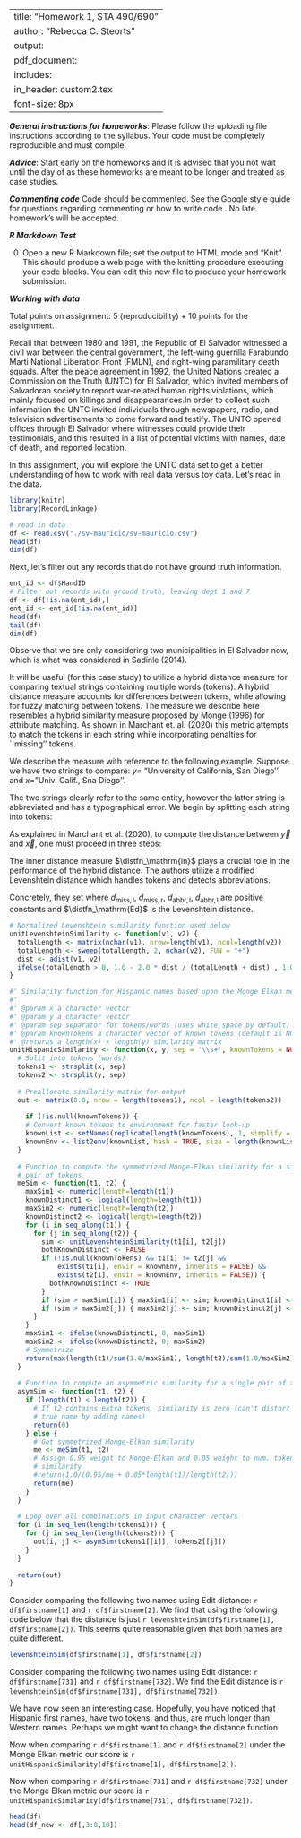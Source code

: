 
---
title: "Homework 1, STA 490/690"
author: "Rebecca C. Steorts"
output: 
     pdf_document:
      includes: 
          in_header: custom2.tex
font-size: 8px
---

***General instructions for homeworks***: Please follow the uploading file instructions according to the syllabus. Your code must be completely reproducible and must compile. 

***Advice***: Start early on the homeworks and it is advised that you not wait until the day of as these homeworks are meant to be longer and treated as case studies.

***Commenting code***
Code should be commented. See the Google style guide for questions regarding commenting or how to write 
code \url{https://google.github.io/styleguide/Rguide.xml}. No late homework's will be accepted.

***R Markdown Test***

0. Open a new R Markdown file; set the output to HTML mode and "Knit". This should produce a web page with the knitting procedure executing your code blocks. You can edit this new file to produce your homework submission.

***Working with data***

Total points on assignment: 5 (reproducibility) + 10 points for the assignment. 

\section*{El Salvador Civil War}

Recall that between 1980 and 1991, the Republic of El Salvador witnessed a civil war between the central government, the left-wing guerrilla Farabundo Marti National Liberation Front (FMLN), and right-wing paramilitary death squads. After the peace agreement in 1992, the United Nations created a Commission on the Truth (UNTC) for El Salvador, which invited members of Salvadoran society to report war-related human rights violations, which mainly focused on killings and disappearances.In order to collect such information the UNTC invited individuals through newspapers, radio, and television advertisements to come forward and testify.  The UNTC opened offices through El Salvador where witnesses could provide their testimonials, and this resulted in a list of potential victims with names, date of death, and reported location.

In this assignment, you will explore the UNTC data set to get a better understanding of how to work with real data versus toy data. Let's read in the data. 

```r
library(knitr)
library(RecordLinkage)
```

```r
# read in data
df <- read.csv("./sv-mauricio/sv-mauricio.csv")
head(df)
dim(df)
```

Next, let's filter out any records that do not have ground truth information. 

```r
ent_id <- df$HandID
# Filter out records with ground truth, leaving dept 1 and 7
df <- df[!is.na(ent_id),]
ent_id <- ent_id[!is.na(ent_id)]
head(df)
tail(df)
dim(df)
```

Observe that we are only considering two municipalities in El Salvador now, which is what was considered in Sadinle (2014). 


\section*{Task 1: Similarity of Hispanic Names}
\textbf{Consider the similarity of first name and last name. Consider looking at the Edit distance and comment on how this works. Below we explain a recently proposed hybrid metric for Hispanic names. Consider this using the code provided. Explain your findings.}

\paragraph{Background on the Monge Elkan Distance Metric}

It will be useful (for this case study) to utilize a hybrid distance measure for 
comparing textual strings containing multiple words (tokens). 
A hybrid distance measure accounts for differences between tokens, while 
allowing for fuzzy matching between tokens.
The measure we describe here resembles a hybrid similarity measure 
proposed by Monge (1996)  for attribute matching. As shown in Marchant et. al. (2020)
this metric attempts to match the tokens in each string while incorporating penalties for ``missing'' 
tokens. 

We describe the measure with reference to the following example.
Suppose we have two strings to compare:
$y =$ "University of California, San Diego'' and 
$x =$ "Univ. Calif., Sna Diego''. 

The two strings clearly refer to the same entity, however the latter 
string is abbreviated and has a typographical error.
We begin by splitting each string into tokens:
\begin{align*}
  \vec{y} &= [\text{``University'', ``of'', ``California,'', ``San'', ``Diego''}], \\
  \vec{x} &= [\text{``Univ.'', ``Calif.,'', ``Sna'', ``Diego''}].
\end{align*}

As explained in Marchant et al. (2020), to compute the distance between $\vec{y}$ and $\vec{x}$, one must proceed in three steps:
\begin{enumerate}
  \item If $\vec{y}$ and $\vec{x}$ do not contain the same number of 
  tokens, we append special \texttt{NA} tokens to the shorter token 
  vector to make $|\vec{y}| = |\vec{x}|$. 
  For the above example, we append an \texttt{NA} token to $\vec{x}$.
  \item Next we view $\vec{y}$ and $\vec{x}$ as two independent parts 
  of a bipartite graph.
  We solve the minimum weight matching problem for the bipartite graph, 
  where the weights between nodes (tokens) are defined by an \emph{inner} 
  distance measure $\operatorname{dist}_\mathrm{inner}(y_i, x_j)$ for 
  $y_i \in \vec{y}$ and $x_i \in \vec{x}$. 
  Note that $\distfn_\mathrm{inner}(y_i, x_j)$ must return valid 
  distances when either $y_i$ or $x_j$ is an \texttt{NA} token. 
  We represent the solution of the minimum weight bipartite matching 
  problem as an edge set 
  $M = \{(y_i \leftrightarrow x_j) : i \in 1, \ldots, |\vec{y}|\}$. 
  For the above example, we obtain  
  $M = \{(\text{``University''} \leftrightarrow \text{``Univ.''}), 
         (\text{``of''} \leftrightarrow \texttt{NA}), 
         (\text{``California,''} \leftrightarrow \text{``Calif.,''}), 
         (\text{``San''} \leftrightarrow \text{``Sna''}), 
         (\text{``Diego''} \leftrightarrow \text{``Diego''})\}$ 
  using the inner distance measure defined below.
  \item Finally we define the hybrid distance between $y$ and $x$ 
  as an average over the minimum matching weights:
  \begin{equation*}
    \distfn(y, x) = \frac{1}{|M|} \sum_{(y_i \leftrightarrow x_j) \in M} \distfn_\mathrm{inner}(y_i, x_j).
  \end{equation*}
  For the above example, we obtain $\distfn(y, x) = 0.62$\footnote{
    Using $d_\mathrm{miss,l} = \infty$, $d_\mathrm{miss,r} = 0$, 
    $d_\mathrm{abbr,l} = 0.1$, $d_\mathrm{abbr,r} = 1$.
  } which is an good result given that $y$ and $x$ have the same 
  semantic meaning.
  In comparison, the Levenshtein (edit) distance 
  $\distfn_\mathrm{Ed}(y,x) = 12$ does not reflect the semantic 
  closeness of $y$ and $x$.
\end{enumerate}

The inner distance measure $\distfn_\mathrm{in}$ plays a crucial role in 
the performance of the hybrid distance. The authors utilize a 
modified Levenshtein distance which handles \texttt{NA} tokens and detects abbreviations.

Concretely, they set
\begin{equation*}
  \distfn_\mathrm{inner}(y, x) = \begin{cases}
    d_\mathrm{miss,l}, & \text{if } y = \mathtt{NA}, \\
    d_\mathrm{miss,r}, & \text{if } x = \mathtt{NA}, \\
    d_\mathrm{abbr,l} \cdot \distfn_\mathrm{Ed}(y, x), & \text{if } y \text{ abbreviates } x, \\
    d_\mathrm{abbr,r} \cdot \distfn_\mathrm{Ed}(y, x), & \text{if } x \text{ abbreviates } y, \\
    \distfn_\mathrm{Ed}(y, x) & \text{otherwise}.
  \end{cases}
\end{equation*}
where $d_\mathrm{miss,l}$, $d_\mathrm{miss,r}$, $d_\mathrm{abbr,l}$, 
$d_\mathrm{abbr,l}$ are positive constants and $\distfn_\mathrm{Ed}$ 
is the Levenshtein distance.





```r
# Normalized Levenshtein similarity function used below
unitLevenshteinSimilarity <- function(v1, v2) {
  totalLength <- matrix(nchar(v1), nrow=length(v1), ncol=length(v2))
  totalLength <- sweep(totalLength, 2, nchar(v2), FUN = "+")
  dist <- adist(v1, v2)
  ifelse(totalLength > 0, 1.0 - 2.0 * dist / (totalLength + dist) , 1.0)
}
```





```r
#' Similarity function for Hispanic names based upon the Monge Elkan metric
#'
#' @param x a character vector
#' @param y a character vector
#' @param sep separator for tokens/words (uses white space by default)
#' @param knownTokens a character vector of known tokens (default is NULL)
#' @returns a length(x) × length(y) similarity matrix
unitHispanicSimilarity <- function(x, y, sep = '\\s+', knownTokens = NULL) {
  # Split into tokens (words)
  tokens1 <- strsplit(x, sep)
  tokens2 <- strsplit(y, sep)
  
  # Preallocate similarity matrix for output
  out <- matrix(0.0, nrow = length(tokens1), ncol = length(tokens2))
  
    if (!is.null(knownTokens)) {
    # Convert known tokens to environment for faster look-up
    knownList <- setNames(replicate(length(knownTokens), 1, simplify = FALSE), knownTokens)
    knownEnv <- list2env(knownList, hash = TRUE, size = length(knownList))
  }
  
  # Function to compute the symmetrized Monge-Elkan similarity for a single 
  # pair of tokens
  meSim <- function(t1, t2) {
    maxSim1 <- numeric(length=length(t1))
    knownDistinct1 <- logical(length=length(t1))
    maxSim2 <- numeric(length=length(t2))
    knownDistinct2 <- logical(length=length(t2))
    for (i in seq_along(t1)) {
      for (j in seq_along(t2)) {
        sim <- unitLevenshteinSimilarity(t1[i], t2[j])
        bothKnownDistinct <- FALSE
        if (!is.null(knownTokens) && t1[i] != t2[j] &&
            exists(t1[i], envir = knownEnv, inherits = FALSE) && 
            exists(t2[i], envir = knownEnv, inherits = FALSE)) {
          bothKnownDistinct <- TRUE
        }
        if (sim > maxSim1[i]) { maxSim1[i] <- sim; knownDistinct1[i] <- bothKnownDistinct }
        if (sim > maxSim2[j]) { maxSim2[j] <- sim; knownDistinct2[j] <- bothKnownDistinct }
      }
    }
    maxSim1 <- ifelse(knownDistinct1, 0, maxSim1)
    maxSim2 <- ifelse(knownDistinct2, 0, maxSim2)
    # Symmetrize
    return(max(length(t1)/sum(1.0/maxSim1), length(t2)/sum(1.0/maxSim2)))
  }
  
  # Function to compute an asymmetric similarity for a single pair of tokens 
  asymSim <- function(t1, t2) {
    if (length(t1) < length(t2)) {
      # If t2 contains extra tokens, similarity is zero (can't distort 
      # true name by adding names)
      return(0)
    } else {
      # Get symmetrized Monge-Elkan similarity
      me <- meSim(t1, t2)
      # Assign 0.95 weight to Monge-Elkan and 0.05 weight to num. tokens 
      # similarity
      #return(1.0/(0.95/me + 0.05*length(t1)/length(t2)))
      return(me)
    }
  }
  
  # Loop over all combinations in input character vectors
  for (i in seq_len(length(tokens1))) {
    for (j in seq_len(length(tokens2))) {
      out[i, j] <- asymSim(tokens1[[i]], tokens2[[j]])
    }
  }
  
  return(out)
}
```

\section*{Solution to Task 1}

Consider comparing the following two names using Edit distance: `r df$firstname[1]` and `r df$firstname[2]`. We find that using the following code below that the distance is just `r levenshteinSim(df$firstname[1], df$firstname[2])`. This seems quite reasonable given that both names are quite different.

```r
levenshteinSim(df$firstname[1], df$firstname[2])
```

Consider comparing the following two names using Edit distance: `r df$firstname[731]` and `r df$firstname[732]`.
We find the Edit distance is `r levenshteinSim(df$firstname[731], df$firstname[732])`.

We have now seen an interesting case. Hopefully, you have noticed that Hispanic first names, have two tokens, and thus, are much longer than Western names. Perhaps we might want to change the distance function. 

Now when comparing `r df$firstname[1]` and `r df$firstname[2]` under the Monge Elkan metric our score is
`r unitHispanicSimilarity(df$firstname[1], df$firstname[2])`. 

Now when comparing `r df$firstname[731]` and `r df$firstname[732]` under the Monge Elkan metric our score is
`r unitHispanicSimilarity(df$firstname[731], df$firstname[732])`. 



\section*{Task 2}

\textbf{How does exact matching work on this data set? What about off by one matching? Be sure to provide the precision and recall. Hint: Be sure to work on the modified data set below as I have removed columns that would not be wise for comparing, such as the record label.}

```r
head(df)
head(df_new <- df[,3:8,10])
```

\section*{Solution Task 2}

\section*{Task 3}

\textbf{How would you build a decision rule for matches/non-matches based upon scoring rules. What would your scoring rule be? Write this up as an algorithm.}

\section*{Solution Task 3}


\section*{Task 4}

\textbf{Code up your algorithm in Task 3 and provide the precision and recall. Did your method do better or worse than exact matching?}

\section*{Solution Task 4}

\section*{Task 5}

\textbf{Give insights into how you might be able to improve deterministic approaches moving forward if you re-did your analysis. What advice would you give to a new member that is just joining the project after working on this project (assume that they have just joined your team and your job is to bring them up to speed).}

\section*{Solution Task 5}


